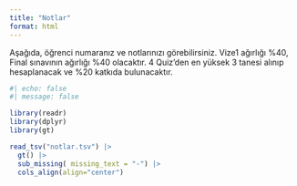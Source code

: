 ```yaml
---
title: "Notlar"
format: html
---
```


Aşağıda, öğrenci numaranız ve notlarınızı görebilirsiniz. Vize1 ağırlığı %40, Final sınavının ağırlığı %40 olacaktır. 4 Quiz'den en yüksek 3 tanesi alınıp hesaplanacak ve %20 katkıda bulunacaktır.

```r
#| echo: false
#| message: false

library(readr)
library(dplyr)
library(gt)

read_tsv("notlar.tsv") |>
  gt() |>
  sub_missing( missing_text = "-") |>
  cols_align(align="center")

```

